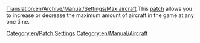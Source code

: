 [[Translation:en/Archive/Manual/Settings/Max aircraft]]
This [[en/Community/Patches/Patches|patch]] allows you to increase or decrease the maximum amount of aircraft in the game at any one time.
[[Category:en/Patch Settings]]
[[Category:en/Manual/Aircraft]]


{{en/Stub}}